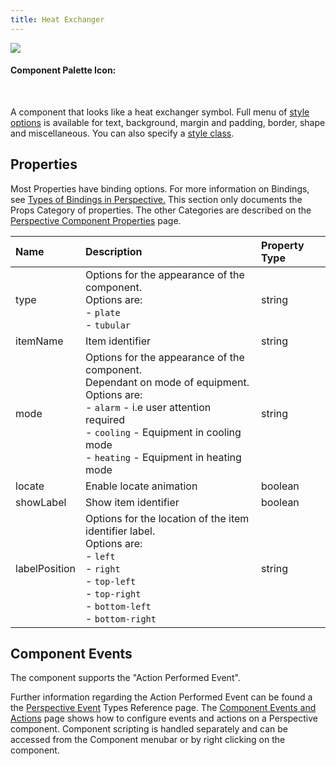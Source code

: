 ```yaml
---
title: Heat Exchanger
---
```



<img src={Gif} />

#### Component Palette Icon:

<Icon title="Component Palette Icon" className="component-palette-icon" /><br />

A component that looks like a heat exchanger symbol. Full menu of [style options](https://www.docs.inductiveautomation.com/docs/8.1/appendix/reference-pages/style-reference) is available for text, background, margin and padding, border, shape and miscellaneous. You can also specify a [style class](https://www.docs.inductiveautomation.com/docs/8.1/ignition-modules/perspective/styles/style-classes).

## Properties

Most Properties have binding options. For more information on Bindings, see [Types of Bindings in Perspective.](https://www.docs.inductiveautomation.com/docs/8.1/ignition-modules/perspective/working-with-perspective-components/bindings-in-perspective) This section only documents the Props Category of properties. The other Categories are described on the [Perspective Component Properties](https://www.docs.inductiveautomation.com/docs/8.1/ignition-modules/perspective/working-with-perspective-components/perspective-component-properties) page.

| Name          | Description                                                                                                                                                                                                                                | Property Type  |
| :------------ | :----------------------------------------------------------------------------------------------------------------------------------------------------------------------------------------------------------------------------------------- | :------------- |
| type          | Options for the appearance of the component.<br />Options are:<br /> - `plate` <br /> - `tubular`                                                                                                                                          |  string  |
| itemName      | Item identifier                                                                                                                                                                                                                            |  string  |
| mode          | Options for the appearance of the component.<br />Dependant on mode of equipment. Options are:<br /> - `alarm` - i.e user attention required <br /> - `cooling` - Equipment in cooling mode <br /> - `heating` - Equipment in heating mode |  string  |
| locate        | Enable locate animation                                                                                                                                                                                                                    |  boolean |
| showLabel     | Show item identifier                                                                                                                                                                                                                       |  boolean |
| labelPosition | Options for the location of the item identifier label.<br />Options are:<br /> - `left` <br /> - `right` <br /> - `top-left` <br /> - `top-right` <br /> - `bottom-left` <br /> - `bottom-right`                                           |  string  |

## Component Events

The component supports the "Action Performed Event".

Further information regarding the Action Performed Event can be found a the [Perspective Event](https://www.docs.inductiveautomation.com/docs/8.1/appendix/reference-pages/perspective-event-types-reference) Types Reference page.
The [Component Events and Actions](https://www.docs.inductiveautomation.com/docs/8.1/ignition-modules/perspective/working-with-perspective-components/component-events-and-actions) page shows how to configure events and actions on a Perspective component. Component scripting is handled separately and can be accessed from the Component menubar or by right clicking on the component.
